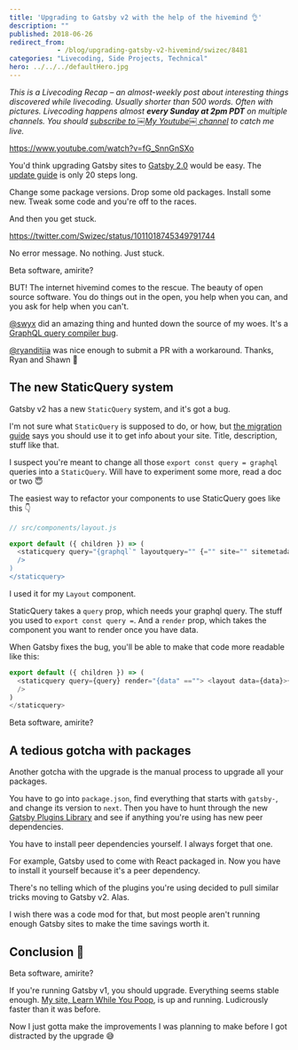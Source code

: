 ```yaml
---
title: 'Upgrading to Gatsby v2 with the help of the hivemind 👌'
description: ""
published: 2018-06-26
redirect_from: 
            - /blog/upgrading-gatsby-v2-hivemind/swizec/8481
categories: "Livecoding, Side Projects, Technical"
hero: ../../../defaultHero.jpg
---
```

_This is a Livecoding Recap – an almost-weekly post about interesting things discovered while livecoding. Usually shorter than 500 words. Often with pictures. Livecoding happens almost **every Sunday at 2pm PDT** on multiple channels. You should [subscribe to ￼My Youtube￼ channel](https://www.youtube.com/user/theswizec) to catch me live._



https://www.youtube.com/watch?v=fG_SnnGnSXo



You&#x27;d think upgrading Gatsby sites to [Gatsby 2.0](https://github.com/gatsbyjs/gatsby) would be easy. The [update guide](https://next.gatsbyjs.org/docs/migrating-from-v1-to-v2/#update-layout-component) is only 20 steps long.



Change some package versions. Drop some old packages. Install some new. Tweak some code and you&#x27;re off to the races.



And then you get stuck.



https://twitter.com/Swizec/status/1011018745349791744



No error message. No nothing. Just stuck.



Beta software, amirite?



BUT! The internet hivemind comes to the rescue. The beauty of open source software. You do things out in the open, you help when you can, and you ask for help when you can&#x27;t.



[@swyx](https://twitter.com/swyx) did an amazing thing and hunted down the source of my woes. It&#x27;s a [GraphQL query compiler bug](https://github.com/gatsbyjs/gatsby/issues/6032).



[@ryanditjia](https://twitter.com/ryanditjia) was nice enough to submit a PR with a workaround. Thanks, Ryan and Shawn 🤘



## The new StaticQuery system



Gatsby v2 has a new `StaticQuery` system, and it&#x27;s got a bug.



I&#x27;m not sure what `StaticQuery` is supposed to do, or how, but [the migration guide](https://next.gatsbyjs.org/docs/migrating-from-v1-to-v2/#update-layout-component) says you should use it to get info about your site. Title, description, stuff like that.



I suspect you&#x27;re meant to change all those `export const query = graphql` queries into a `StaticQuery`. Will have to experiment some more, read a doc or two 😇



The easiest way to refactor your components to use StaticQuery goes like this 👇



```javascript
// src/components/layout.js

export default ({ children }) => (
  <staticquery query="{graphql`" layoutquery="" {="" site="" sitemetadata="" title="" description="" }="" `}="" render="{data" ==""> <layout data={data}>{children}</layout>}
  />
)
</staticquery>
```



I used it for my `Layout` component.



StaticQuery takes a `query` prop, which needs your graphql query. The stuff you used to `export const query =`. And a `render` prop, which takes the component you want to render once you have data.



When Gatsby fixes the bug, you&#x27;ll be able to make that code more readable like this:



```javascript
export default ({ children }) => (
  <staticquery query={query} render="{data" ==""> <layout data={data}>{children}</layout>}
  />
)
</staticquery>
```



Beta software, amirite?



## A tedious gotcha with packages



Another gotcha with the upgrade is the manual process to upgrade all your packages.



You have to go into `package.json`, find everything that starts with `gatsby-`, and change its version to `next`. Then you have to hunt through the new [Gatsby Plugins Library](https://next.gatsbyjs.org/plugins/) and see if anything you&#x27;re using has new peer dependencies.



You have to install peer dependencies yourself. I always forget that one.



For example, Gatsby used to come with React packaged in. Now you have to install it yourself because it&#x27;s a peer dependency.



There&#x27;s no telling which of the plugins you&#x27;re using decided to pull similar tricks moving to Gatsby v2. Alas.



I wish there was a code mod for that, but most people aren&#x27;t running enough Gatsby sites to make the time savings worth it.



## Conclusion 🤨



Beta software, amirite?



If you&#x27;re running Gatsby v1, you should upgrade. Everything seems stable enough. [My site, Learn While You Poop](https://learnwhileyoupoop.com), is up and running. Ludicrously faster than it was before.



Now I just gotta make the improvements I was planning to make before I got distracted by the upgrade 😅